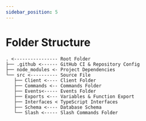 ```yaml
---
sidebar_position: 5
---
```


# Folder Structure

```
. <---------------- Root Folder
├── .github <------ GitHub CI & Repository Config
├── node_modules <- Project Dependencies
└── src <---------- Source File
   ├── Client <---- Client Folder
   ├── Commands <-- Commands Folder
   ├── Events<----- Events Folder
   ├── Exports <--- Variables & Function Export
   ├── Interfaces < TypeScript Interfaces
   ├── Schema <---- Database Schema
   └── Slash <----- Slash Commands Folder
```
